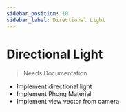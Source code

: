 ```yaml
---
sidebar_position: 10
sidebar_label: Directional Light
---
```



# Directional Light

<DirectionalLightScene />

> Needs Documentation

- Implement directional light
- Implement Phong Material
- Implement view vector from camera
